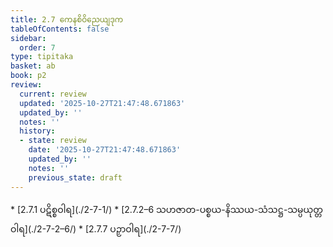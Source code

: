 ```yaml
---
title: 2.7 ကေနစိဝိညေယျဒုက
tableOfContents: false
sidebar:
  order: 7
type: tipitaka
basket: ab
book: p2
review:
  current: review
  updated: '2025-10-27T21:47:48.671863'
  updated_by: ''
  notes: ''
  history:
  - state: review
    date: '2025-10-27T21:47:48.671863'
    updated_by: ''
    notes: ''
    previous_state: draft
---
```



<ReviewStatus review={frontmatter.review} showDetails={true} />

<HypothesisAnnotation frontmatter={frontmatter} />

<DynamicBreadcrumb />



<TableOfContents book="p2" section="2.7">
* [2.7.1 ပဋိစ္စဝါရ](./2-7-1/)
* [2.7.2–6 သဟဇာတ-ပစ္စယ-နိဿယ-သံသဋ္ဌ-သမ္ပယုတ္တဝါရ](./2-7-2–6/)
* [2.7.7 ပဉှာဝါရ](./2-7-7/)
</TableOfContents>